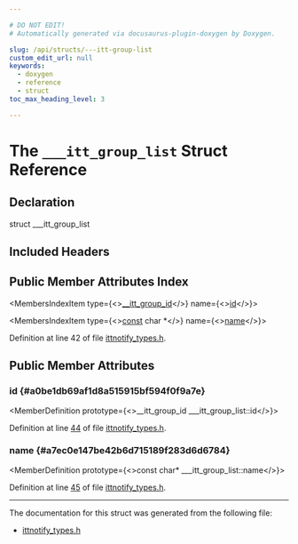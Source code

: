 ```yaml
---

# DO NOT EDIT!
# Automatically generated via docusaurus-plugin-doxygen by Doxygen.

slug: /api/structs/---itt-group-list
custom_edit_url: null
keywords:
  - doxygen
  - reference
  - struct
toc_max_heading_level: 3

---
```





# The `___itt_group_list` Struct Reference

<DoxygenPage pluginConfig={pluginConfig}>



## Declaration

<CodeBlock>struct ___itt_group_list</CodeBlock>

## Included Headers

<IncludesList>
<IncludesListItem
  filePath="ExecutionEngine/IntelJITProfiling/ittnotify_types.h"
  permalink="/docs/api/files/lib/lib/executionengine/lib/executionengine/inteljitprofiling/ittnotify-types-h"
  isLocal="true" />
</IncludesList>

## Public Member Attributes Index

<MembersIndex>

<MembersIndexItem
  type={<><a href="/docs/api/files/lib/lib/executionengine/lib/executionengine/inteljitprofiling/ittnotify-types-h/#a7fbee8bfdc533c1e98ec7ab6508cc139">&#95;&#95;itt&#95;group&#95;id</a></>}
  name={<><a href="#a0be1db69af1d8a515915bf594f0f9a7e">id</a></>}>
</MembersIndexItem>

<MembersIndexItem
  type={<><a href="/docs/api/files/lib/lib/target/lib/target/aarch64/aarch64promoteconstant-cpp/#a90f8350fecae261c25be85d38b451bff">const</a> char &#42;</>}
  name={<><a href="#a7ec0e147be42b6d715189f283d6d6784">name</a></>}>
</MembersIndexItem>

</MembersIndex>


Definition at line 42 of file <a href="/docs/api/files/lib/lib/executionengine/lib/executionengine/inteljitprofiling/ittnotify-types-h">ittnotify&#95;types.h</a>.

<SectionDefinition>

## Public Member Attributes

### id {#a0be1db69af1d8a515915bf594f0f9a7e}

<MemberDefinition
  prototype={<>&#95;&#95;itt&#95;group&#95;id &#95;&#95;&#95;itt&#95;group&#95;list::id</>}>

Definition at line <a href="/docs/api/files/lib/lib/executionengine/lib/executionengine/inteljitprofiling/ittnotify-types-h/#l00044">44</a> of file <a href="/docs/api/files/lib/lib/executionengine/lib/executionengine/inteljitprofiling/ittnotify-types-h">ittnotify&#95;types.h</a>.
</MemberDefinition>

### name {#a7ec0e147be42b6d715189f283d6d6784}

<MemberDefinition
  prototype={<>const char&#42; &#95;&#95;&#95;itt&#95;group&#95;list::name</>}>

Definition at line <a href="/docs/api/files/lib/lib/executionengine/lib/executionengine/inteljitprofiling/ittnotify-types-h/#l00045">45</a> of file <a href="/docs/api/files/lib/lib/executionengine/lib/executionengine/inteljitprofiling/ittnotify-types-h">ittnotify&#95;types.h</a>.
</MemberDefinition>

</SectionDefinition>

<hr/>

The documentation for this struct was generated from the following file:

<ul>
<li><a href="/docs/api/files/lib/lib/executionengine/lib/executionengine/inteljitprofiling/ittnotify-types-h">ittnotify_types.h</a></li>
</ul>

</DoxygenPage>
